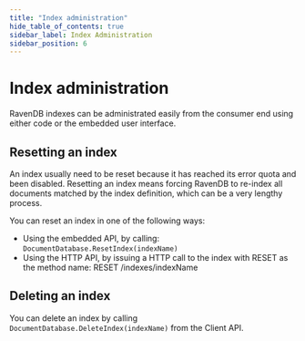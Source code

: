```yaml
---
title: "Index administration"
hide_table_of_contents: true
sidebar_label: Index Administration
sidebar_position: 6
---
```



# Index administration

RavenDB indexes can be administrated easily from the consumer end using either code or the embedded user interface.

## Resetting an index

An index usually need to be reset because it has reached its error quota and been disabled. Resetting an index means forcing RavenDB to re-index all documents matched by the index definition, which can be a very lengthy process.

You can reset an index in one of the following ways:

* Using the embedded API, by calling: `DocumentDatabase.ResetIndex(indexName)`
* Using the HTTP API, by issuing a HTTP call to the index with RESET as the method name: 
RESET /indexes/indexName

## Deleting an index

You can delete an index by calling `DocumentDatabase.DeleteIndex(indexName)` from the Client API.